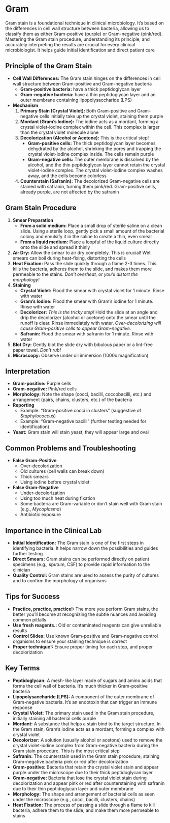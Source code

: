 # Gram {-}

Gram stain is a foundational technique in clinical microbiology. It's based on the differences in cell wall structure between bacteria, allowing us to classify them as either Gram-positive (purple) or Gram-negative (pink/red). Mastering the Gram stain procedure, understanding its principle, and accurately interpreting the results are crucial for every clinical microbiologist. It helps guide initial identification and direct patient care

##  **Principle of the Gram Stain** {-}

*   **Cell Wall Differences:** The Gram stain hinges on the differences in cell wall structure between Gram-positive and Gram-negative bacteria
    *   **Gram-positive bacteria:** have a thick peptidoglycan layer
    *   **Gram-negative bacteria:** have a thin peptidoglycan layer and an outer membrane containing lipopolysaccharide (LPS)
*   **Mechanism**
    1.  **Primary Stain (Crystal Violet):** Both Gram-positive and Gram-negative cells initially take up the crystal violet, staining them purple
    2.  **Mordant (Gram's Iodine):** The iodine acts as a mordant, forming a crystal violet-iodine complex within the cell. This complex is larger than the crystal violet molecule alone
    3.  **Decolorization (Alcohol or Acetone):** This is the critical step!
        *   **Gram-positive cells:** The thick peptidoglycan layer becomes dehydrated by the alcohol, shrinking the pores and trapping the crystal violet-iodine complex inside. The cells remain purple
        *   **Gram-negative cells:** The outer membrane is dissolved by the alcohol, and the thin peptidoglycan layer cannot retain the crystal violet-iodine complex. The crystal violet-iodine complex washes away, and the cells become colorless
    4.  **Counterstain (Safranin):** The decolorized Gram-negative cells are stained with safranin, turning them pink/red. Gram-positive cells, already purple, are not affected by the safranin

##  **Gram Stain Procedure** {-}

1.  **Smear Preparation**
    *   **From a solid medium:** Place a small drop of sterile saline on a clean slide. Using a sterile loop, gently pick a small amount of the bacterial colony and emulsify it in the saline to create a thin, even smear
    *   **From a liquid medium:** Place a loopful of the liquid culture directly onto the slide and spread it thinly
2.  **Air Dry:** Allow the smear to air dry completely. This is crucial! Wet smears can boil during heat-fixing, distorting the cells
3.  **Heat Fixation:** Pass the slide quickly through a flame 2-3 times. This kills the bacteria, adheres them to the slide, and makes them more permeable to the stains. *Don't overheat, or you'll distort the morphology!*
4.  **Staining**
    *   **Crystal Violet:** Flood the smear with crystal violet for 1 minute. Rinse with water
    *   **Gram's Iodine:** Flood the smear with Gram's iodine for 1 minute. Rinse with water
    *   **Decolorizer:** *This is the tricky step!* Hold the slide at an angle and drip the decolorizer (alcohol or acetone) onto the smear until the runoff is clear. Rinse immediately with water. *Over-decolorizing will cause Gram-positive cells to appear Gram-negative.*
    *   **Safranin:** Flood the smear with safranin for 1 minute. Rinse with water
5.  **Blot Dry:** Gently blot the slide dry with bibulous paper or a lint-free paper towel. *Don't rub!*
6.  **Microscopy:** Observe under oil immersion (1000x magnification)

##  **Interpretation** {-}

*   **Gram-positive:** Purple cells
*   **Gram-negative:** Pink/red cells
*   **Morphology:** Note the shape (cocci, bacilli, coccobacilli, etc.) and arrangement (pairs, chains, clusters, etc.) of the bacteria
*   **Reporting**
    *   Example: "Gram-positive cocci in clusters" (suggestive of *Staphylococcus*)
    *   Example: "Gram-negative bacilli" (further testing needed for identification)
*   **Yeast:** Gram stain will stain yeast, they will appear large and oval

##  **Common Problems and Troubleshooting** {-}

*   **False Gram-Positive**
    *   Over-decolorization
    *   Old cultures (cell walls can break down)
    *   Thick smears
    *   Using iodine before crystal violet
*   **False Gram-Negative**
    *   Under-decolorization
    *   Using too much heat during fixation
    *   Some bacteria are Gram-variable or don't stain well with Gram stain (e.g., *Mycoplasma*)
    *   Antibiotic exposure

##  **Importance in the Clinical Lab** {-}

*   **Initial Identification:** The Gram stain is one of the first steps in identifying bacteria. It helps narrow down the possibilities and guides further testing
*   **Direct Smears:** Gram stains can be performed directly on patient specimens (e.g., sputum, CSF) to provide rapid information to the clinician
*   **Quality Control:** Gram stains are used to assess the purity of cultures and to confirm the morphology of organisms

##  **Tips for Success** {-}

*   **Practice, practice, practice!:** The more you perform Gram stains, the better you'll become at recognizing the subtle nuances and avoiding common pitfalls
*   **Use fresh reagents.:** Old or contaminated reagents can give unreliable results
*   **Control Slides:** Use known Gram-positive and Gram-negative control organisms to ensure your staining technique is correct
*   **Proper technique!:** Ensure proper timing for each step, and proper decolorization

##  **Key Terms** {-}
*   **Peptidoglycan:** A mesh-like layer made of sugars and amino acids that forms the cell wall of bacteria. It's much thicker in Gram-positive bacteria
*   **Lipopolysaccharide (LPS):** A component of the outer membrane of Gram-negative bacteria. It's an endotoxin that can trigger an immune response
*   **Crystal Violet:** The primary stain used in the Gram stain procedure, initially staining all bacterial cells purple
*   **Mordant:** A substance that helps a stain bind to the target structure. In the Gram stain, Gram's iodine acts as a mordant, forming a complex with crystal violet
*   **Decolorizer:** A solution (usually alcohol or acetone) used to remove the crystal violet-iodine complex from Gram-negative bacteria during the Gram stain procedure. This is the most critical step
*   **Safranin:** The counterstain used in the Gram stain procedure, staining Gram-negative bacteria pink or red after decolorization
*   **Gram-positive:** Bacteria that retain the crystal violet stain and appear purple under the microscope due to their thick peptidoglycan layer
*   **Gram-negative:** Bacteria that lose the crystal violet stain during decolorization and appear pink or red after counterstaining with safranin due to their thin peptidoglycan layer and outer membrane
*   **Morphology:** The shape and arrangement of bacterial cells as seen under the microscope (e.g., cocci, bacilli, clusters, chains)
*   **Heat Fixation:** The process of passing a slide through a flame to kill bacteria, adhere them to the slide, and make them more permeable to stains
